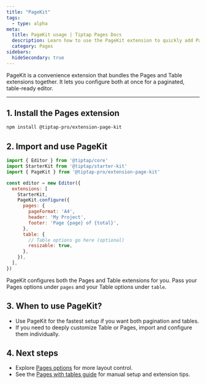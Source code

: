 ```yaml
---
title: "PageKit"
tags:
  - type: alpha
meta:
  title: PageKit usage | Tiptap Pages Docs
  description: Learn how to use the PageKit extension to quickly add Pages and Table support to your editor.
  category: Pages
sidebars:
  hideSecondary: true
---
```



PageKit is a convenience extension that bundles the Pages and Table extensions together. It lets you configure both at once for a paginated, table-ready editor.

<CodeDemo isPro src="https://feature-pages-extension--tiptap-pro.netlify.app/preview/extensions/pagespagekit" />

---

## 1. Install the Pages extension

```bash
npm install @tiptap-pro/extension-page-kit
```

## 2. Import and use PageKit

```js
import { Editor } from '@tiptap/core'
import StarterKit from '@tiptap/starter-kit'
import { PageKit } from '@tiptap-pro/extension-page-kit'

const editor = new Editor({
  extensions: [
    StarterKit,
    PageKit.configure({
      pages: {
        pageFormat: 'A4',
        header: 'My Project',
        footer: 'Page {page} of {total}',
      },
      table: {
        // Table options go here (optional)
        resizable: true,
      },
    }),
  ],
})
```

<Callout title="How it works" variant="info">
  PageKit configures both the Pages and Table extensions for you. Pass your Pages options under <code>pages</code> and your Table options under <code>table</code>.
</Callout>

## 3. When to use PageKit?

- Use PageKit for the fastest setup if you want both pagination and tables.
- If you need to deeply customize Table or Pages, import and configure them individually.

## 4. Next steps

- Explore [Pages options](/pages/core-concepts/options) for more layout control.
- See the [Pages with tables guide](/pages/guides/table-with-pages) for manual setup and extension tips. 
